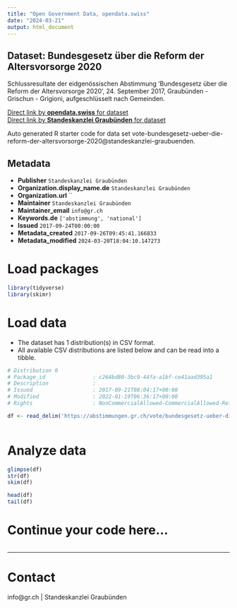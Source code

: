 ```yaml
---
title: "Open Government Data, opendata.swiss"
date: "2024-03-21"
output: html_document
---
```


## Dataset: Bundesgesetz über die Reform der Altersvorsorge 2020

Schlussresultate der eidgenössischen Abstimmung 'Bundesgesetz über die Reform der Altersvorsorge 2020', 24. September 2017, Graubünden - Grischun - Grigioni, aufgeschlüsselt nach Gemeinden.

[Direct link by **opendata.swiss** for dataset](https://opendata.swiss/de/dataset/bundesgesetz-uber-die-reform-der-altersvorsorge-2020)<br>
[Direct link by **Standeskanzlei Graubünden** for dataset](https://abstimmungen.gr.ch/vote/bundesgesetz-ueber-die-reform-der-altersvorsorge-2020/data)

Auto generated R starter code for data set vote-bundesgesetz-ueber-die-reform-der-altersvorsorge-2020@standeskanzlei-graubuenden.

## Metadata

- **Publisher** `Standeskanzlei Graubünden`
- **Organization.display_name.de** `Standeskanzlei Graubünden`
- **Organization.url** ``
- **Maintainer** `Standeskanzlei Graubünden`
- **Maintainer_email** `info@gr.ch`
- **Keywords.de** `['abstimmung', 'national']`
- **Issued** `2017-09-24T00:00:00`
- **Metadata_created** `2017-09-26T09:45:41.166833`
- **Metadata_modified** `2024-03-20T18:04:10.147273`


# Load packages

```r

library(tidyverse)
library(skimr)

```

# Load data

-   The dataset has 1 distribution(s) in CSV format.
-   All available CSV distributions are listed below and can be read into a tibble.

```r

# Distribution 0
# Package_id               : c264bd80-3bc9-44fa-a1bf-ce41aad395a1
# Description              : 
# Issued                   : 2017-09-21T08:04:17+00:00
# Modified                 : 2022-01-19T06:36:17+00:00
# Rights                   : NonCommercialAllowed-CommercialAllowed-ReferenceRequired

df <- read_delim('https://abstimmungen.gr.ch/vote/bundesgesetz-ueber-die-reform-der-altersvorsorge-2020/data-csv')



```

# Analyze data

```r

glimpse(df)
str(df)
skim(df)

head(df)
tail(df)

```

# Continue your code here...

```r

```

------------------------------------------------------------------------

# Contact

info@gr.ch | Standeskanzlei Graubünden
